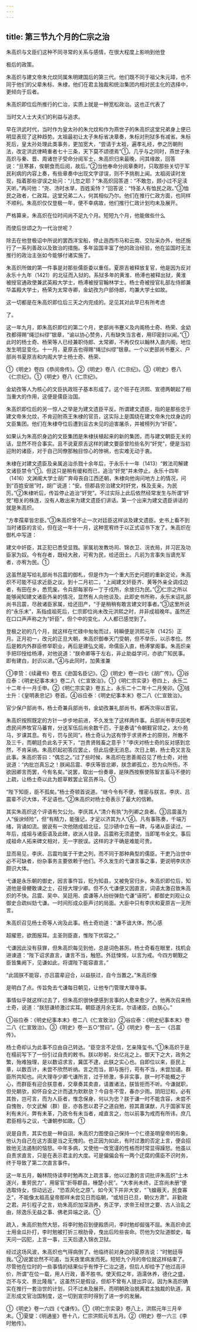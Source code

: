 ```yaml
---
---
---
```

title: 第三节九个月的仁宗之治
---



朱高炽与文臣们这种不同寻常的关系与感情，在很大程度上影响到他登

极后的政策。

朱高炽与建文帝朱允炆同属朱明建国后的第三代。他们既不同于祖父朱元璋，也不同于他们的父辈朱标、朱棣，他们在君主独裁和统治集团内相对民主化的选择中，更倾向于后者。

朱高炽即位后所推行的仁治，实质上就是一种宽松政治。这也正代表了

当时文人士大夫们的利益与追求。

早在洪武时代，当时作为皇太孙的朱允炆和作为燕世子的朱高炽这堂兄弟身上便已明显表现了这种趋势。太祖最初让太子朱标省决章奏，朱标对刑狱多有减省。朱标死后，皇太孙处理此类事务，更加宽大，“尝请于太祖，遍孝礼经，参之历朝刑法，改定洪武律畸重者七十三条，天下莫不颂德焉”①。几乎与之同时，燕世子朱高炽与秦、晋、周诸世子受命分阅军士，朱高炽归来最晚，问其缘故，回答说：“旦寒甚，俟朝食而后阅，故后。”②当他奉命分阅章奏时，只取那些关切于军民利病的内容上奏，有些章奏中出现文字谬误，则不予挑剔上闻。太祖阅读时发现，指着那些谬误之处问：“儿忽之耶？”朱高炽回答道：“不敢忽，顾小过不足渎天听。”再问他：“尧、汤时水旱，百姓奚恃？”回答说：“恃圣人有恤民之政。”③恤民之政者，仁政耳。这堂兄弟二人，何其相似乃尔。他们在推行仁政方面，也同样不顺利。朱高炽仅仅登极一年，便不幸病故，他们推行仁政计划均未及展开。

严格算来，朱高炽在位时间尚不足九个月。短短九个月，他能做些什么

而使后世颂之为一代治世呢？

除去在他登极诏中所说的罢西洋宝船，停止迤西市马和云南、交阯采办外，他还施行了一系列善政以及致治的措施。多年监国丰富了他的政治经验，他在监国时无法推行的政治主张如今能够付诸实施了。

朱高炽所做的第一件事是对那些儒臣委以重任。夏原吉被释放复官，他是因为反对永乐十九年（1421）的北征而入狱的。系狱多年的黄淮、杨溥也被释出狱，黄淮被授官通政使兼武英殿大学士，杨溥被授官翰林学士。杨士奇被授官礼部左侍郎兼华盖殿大学士，杨荣为太常寺卿，金幼孜为户部侍郎，均兼大学士如故。

这一切都是在朱高炽即位后三天之内完成的。足见其对此早已有所考虑

了。

这一年九月，即朱高炽即位的第二个月，吏部尚书蹇义及内阁杨士奇、杨荣、金幼孜都得赐“绳愆纠缪”银章，“谕以协心赞务，凡有缺失当言者，用印密封以闻。”①此时的杨士奇、杨荣等人已经兼职侍郎、太常卿，不再仅仅以翰林入直内阁，地位发生明显变化。十一月，夏原吉也得赐“绳愆纠缪”银章。一个以吏部尚书蹇义、户部尚书夏原吉和内阁大学士杨士奇、杨荣、

①《明史》卷四《恭闵帝传》。②《明史》卷八《仁宗纪》。③《明史》卷八《仁宗纪》。①《明史》卷八《仁宗纪》。

金幼孜等人为核心的文臣执政班子基本形成了。这个班子在洪熙、宣德两朝起了相当重大的作用，这便是儒臣治国。

朱高炽即位后的另一惊人之举是为建文遗臣平反。所谓建文遗臣，指的是那些忠于建文帝朱允炆，不肯迎附燕王朱棣的官员，这实际上是围绕在建文帝朱允炆身边的文臣集团。他们在朱棣夺位后遭到亘古未见的迫害屠杀，并被榜列为“奸臣”。

如果认为朱高炽身边的文臣集团是朱棣扶植起来的新的集团，而与建文朝臣无关的话，显然不符合事实。且不说夏原吉这样的建文要臣曾险些名列“奸党”，便是当初迎附的诸臣，对于自己同僚那触目惊心的惨祸，也实难无动于衷。

朱棣在对建文遗臣及亲属追治杀戮十余年后，于永乐十一年（1413）“敕法司解建文诸臣禁令”①。但这只是稍有缓和而已，追治“奸党”并未停止。永乐十四年（1416）文渊阁大学士胡广奔母丧自江西还朝，朱棣向他询问地方上的情况，问到“百姓安居”时，胡广说道：“安。但郡县穷治建文时奸党，株及支亲，为民厉。”②朱棣听后，传旨停止追治“奸党”。不过实际上此后依然经常发生与所谓“奸党”相关的株连，没有人敢出来为建文遗臣们讲话。第一个出来为建文遗臣讲话的就是朱高炽。

“方孝孺辈皆忠臣。”③朱高炽曾不止一次对廷臣这样谈及建文遗臣。史书上看不到当时诸臣的言论，但在这一年十一月，这种宽宥终于以正式诏书下发了。朱高炽在御札中写道：

建文中奸臣，其正犯已悉受显戮。家属初发教坊司、锦衣卫、浣衣局，并习匠及功臣家为奴。今有存者，既经大赦，可宥为民，给还田土。凡前为言事失当谪充军者，亦宥为民。①

这虽然是写给礼部尚书吕震的御札，但是作为一个重大历史问题的重新定论，朱高炽不可能不征求近臣之议。到十二月初二，“上闻建文奸臣齐、黄等外亲全调戍边者，有田在乡，悉荒废。令兵部每家存一丁于戍所，余放归为民。”②仁宗之所以能够闻知建文诸臣外亲的情况，显然有人向他谈及。此即史书所称，永乐末诏礼部尚书吕震，尽赦诸臣家属，给还田产，“于是稍稍有敢言建文时事者。”③这里所说的“永乐末”，系指成祖死后，仁宗即位尚未改元洪熙之时，并非成祖晚年。虽然还在口口声声称之为“奸臣”，但个中的变化，人人都已感觉到了。

登极之初的几个月，就这样在忙碌中匆匆而过，转瞬便是洪熙元年（1425）正月。正月初一，改元的正旦大朝，朱高炽御奉天门受朝，但不举乐，以示孝俭。然后是敕内外群臣修举职业，再后是建弘文阁，命儒臣入直，杨溥掌阁事。朱高炽亲手把印授给杨溥，对他说道：“朕命卿等于左右，非止助益学问，亦欲广知民事。即有建白，封识以进。”④与此同时，加黄淮兼

①李贽：《续藏书》卷五《逊国名臣记》。②《明史》卷一四七《胡广传》。③谷应泰：《明史纪事本末》卷二八《仁宣致治》。①《明仁宗实录》卷四上，永乐二十二年十一月壬申。②《明仁宗实录》卷五上，永乐二十二年十二月癸卯。③钱士升：《皇明表忠记》卷首。④谷应泰：《明史纪事本末》卷二八《仁宣致治》。

官少保户部尚书，杨士奇兼兵部尚书，金幼孜兼礼部尚书，都再次得以晋官。

朱高炽按照既定的方针一步步地前进，不久发生了这样两件事。兵部尚书李庆因考虑民间养牧官马蕃育，分送军伍后尚余数千匹，于是奏请“令朝觐官领之，太仆苑马，岁课其息。有亏，罚与民同”。杨士奇认为这有悖于求贤养士的原则，所散不及三千，而朝廷负此名于天下，“岂贵贤贱畜之意乎？”李庆对杨士奇的反对感到忿然，不肯采纳。朱高炽起初答应罢止，但此后便无消息。次日上朝，杨士奇又言及此事。朱高炽答曰：“偶忘之。”过了些时候，朱高炽在思善阁召见了杨士奇，对他说道：“内批岂真忘之！朕闻吕震、李庆等皆忿卿，朕念卿孤立，恐为众所伤，不欲因卿言而罢，今有名矣。”说罢，取出一份奏章，是陕西按察使陈智言畜马不便的上疏，让杨士奇以此为题草敕罢止官员养马。①

“陛下知臣，臣不孤矣。”杨士奇顿首说道。“继今令有不便，惟密与朕言。李庆、吕震辈不识大体，不足语也。”②朱高炽对杨士奇表示了最大的信赖。

其实朱高炽这个评语有欠公允。李庆其人“清介有执”为列卿之良者。③吕震虽为人“佞谀倾险”，但“有精力，能强记，才足以济其为人”④。凡有事陈奏，千端万绪，背诵如流。据说有一次他随成祖北征，见沙碛中立有一碑，与诸从臣读过。一年后，成祖与诸臣语及此碑，欲派人往录。吕震称无须遣使，当即笔书全文。事后成祖命人拓来碑文相对，无一字脱误。这样的才干确是难能可贵。

显而易见，李庆、吕震均属于干吏之列，而不同于那种典型的儒臣。干吏乃治世中必不可缺者，纷杂事务主要依赖于他们。不久发生的弋谦言事之事，更说明李庆亦颇识大体。

弋谦是永乐朝的御史，因言事忤旨，贬为知县，又被免官归乡。朱高炽即位后，知道他是骨鲠敢谏之士，召授大理少卿。但不久弋谦便又因直言，词语太激召致朱高炽的不快。吕震、吴中、吴廷用、虞谦等人纷纷弹劾弋谦“诬罔”。都御史刘观让众御史合疏纠劾弋谦。一时间形成众臣声讨的局面。大臣中只有李庆和夏原吉一无所言。

朱高炽召见杨士奇等人询及此事。杨士奇劝道：“谦不谙大体，然心感

超擢恩，欲图报耳。主圣则臣直，惟陛下优容之。”

弋谦因此没有获罪，但朱高炽每见到他，总是词色甚厉。杨士奇看在眼里，找机会进谏道：“陛下诏求直言，谦言不当，触怒。外廷悚惕，以言为戒。今四方朝觐之臣皆集阙下，见谦如此，将谓陛下能容直言。”

“此固朕不能容，亦吕震辈迎合，以益朕过，自今当置之。”朱高炽像

是明白了点。传旨免去弋谦每日朝见，让他专门管理大理寺事。

事情似乎就这样过去了，但朱高炽很快便感到言事的人愈来愈少了。他再次召来杨士奇，说道：“朕怒谦矫激过实耳。朝臣遂月余无言。尔语诸臣，白朕心。”

①谷应泰：《明史纪事本末》卷二八《仁宣致治》②谷应泰：《明史纪事本末》卷二八《仁宣致治》。③《明史》卷一五○“赞曰”。④《明史》卷一五一《吕震传》。

杨士奇却认为此事不应由自己转达。“臣空言不足信，乞亲降玺书。”①朱高炽于是在榻前写下了一份引过自责的敕书。朕以眇躬，处亿兆之上。御天下之大，政务之繁，殆难独理，是以数诏求言，冀匡不逮，此朕之实心也。自即位以来，臣民上章，以数百计，未尝不欣然听纳。言之而当，即与施行，苟有不当，未尝加谴。群臣所共知也。间大理寺少卿弋谦所言，过于矫激，多非实事，朕一时不能概之于心，而群臣有迎合朕意者，交章奏其卖直，请置诸法，朕皆拒而不听。今谦就职，但兑朝欤，抑怀自全之计而退为默默欤？今自冬不雪，春亦少雨。阴阳愆和，必有其咎，岂可言，而为人臣者，惟念保身，何以为忠？朕于谦一时不能含容，未尝不自愧咎，尔文武解（群）臣，亦各思以君子之道自勉，掠其嘉谋猷，凡于国家军民利有未兴，弊有未革，乃政令有未当者，咸直言之，勿以前事为戒而有所讳，庶几君臣相与之议，弋谦朝参如故。①

说是自责，其实也是一种自诩，朱高炽力图使自己保持一个仁德圣明皇帝的形象。他认为自己在这方面是当之无愧的。也正因为如此，有时过激的否定上言，便会招致他无法遏制的恼怒。中年多病，又使他一改宽谨的性格而时常显得躁怒。他虽以自责求直言，只是在表示君主的大度。可是偏偏会有一两个迂腐的儒臣不识时务，终于导致了第二次直言事件。

这一年五月，翰林院侍读李时勉再次上疏言事，他以过激的言词批评朱高炽“土木遂兴，重劳民力”，用宦官“折辱郡县，棰楚小民”。“大孝尚未终，正宫尚未册”便选取侍女，惊动远近，“恐乖风化之原”。如今天下并非大安，“飞蝗蔽天，民食寡乏”，不能像太祖高皇帝那样未尝见日而临朝，“或旭日已旦，朝仪方肃”。非勤政之君。并引程子之言，劝朱高炽加深涵养，务正学，求帝王经世之要、古人治乱之由，除逸乐无益之事、佛老异端之说。①

疏入，朱高炽勃然大怒，将李时勉召到便殿质问，李时勉却倔强不屈。朱高炽命武士用金瓜扑打，李时勉被打折三根肋骨，曳出后险些丧命。罚他为交阯道御史，每天问一囚犯，上言一事，三天后逮入锦衣卫狱。

经过这场风波，朱高炽也气得病倒了，他临终前对身边的夏原吉说：“时勉廷辱我。”②说罢忿然不可遏，当天夜里病发而死。短短九个月的帝位就这样结束了。尽管他在位时的一些事情的结果似乎有悖于仁治之道，但后人却给予了他过高评价，所谓“在位一载，用人行政，善不胜书。使天假之年，涵濡休养，德化之盛，岂不与文、景比隆哉”。这虽然只是假设，但却不曾有人提出异议。因为朱高炽确实在推行一套治世的计划，只不过未及展开。而明朝政治脱离君主独裁的轨道，真正形成文官治国制度，这一切到宣宗时得到了进一步的发展。

①《明史》卷一六四《弋谦传》。①《明仁宗实录》卷八上，洪熙元年三月辛未。①夏燮：《明通鉴》卷十八，仁宗洪熙元年五月。②《明史》卷一六三《李时勉传》。